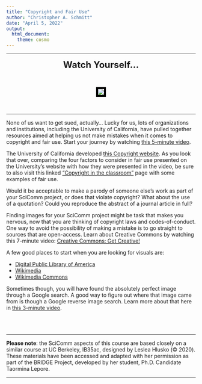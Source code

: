 ```yaml
---
title: "Copyright and Fair Use"
author: "Christopher A. Schmitt"
date: "April 5, 2022"
output: 
  html_document:
    theme: cosmo
---
```


***

<center>

<font size="+2"><b>Watch Yourself...</b></font></center><br>

<center><p><img src="https://c.tenor.com/a6st6TA6zgIAAAAC/sue-copyright.gif" style="border:5px solid black"></p></center><br>

***

None of us want to get sued, actually... Lucky for us, lots of organizations and institutions, including the University of California, have pulled together resources aimed at helping us not make mistakes when it comes to copyright and fair use. Start your journey by watching [this 5-minute video](https://www.commonsense.org/education/videos/creativity-copyright-and-fair-use).

The University of California developed [this Copyright website](https://copyright.universityofcalifornia.edu/use/fair-use.html). As you look that over, comparing the four factors to consider in fair use presented on the University's website with how they were presented in the video, be sure to also visit this linked ["Copyright in the classroom"](https://copyright.universityofcalifornia.edu/use/teaching.html#p=in_the_classroom) page with some examples of fair use. 

Would it be acceptable to make a parody of someone else's work as part of your SciComm project, or does that violate copyright? What about the use of a quotation? Could you reproduce the abstract of a journal article in full?

Finding images for your SciComm project might be task that makes you nervous, now that you are thinking of copyright laws and codes-of-conduct. One way to avoid the possibility of making a mistake is to go straight to sources that are open-access. Learn about Creative Commons by watching this 7-minute video: [Creative Commons: Get Creative!](https://youtu.be/BlhJUJ9DC4A) 

A few good places to start when you are looking for visuals are:

* [Digital Public Library of America](https://dp.la/)
* [Wikimedia](https://www.wikimedia.org/) 
* [Wikimedia Commons](https://commons.wikimedia.org/wiki/Main_Page)

Sometimes though, you will have found the absolutely perfect image through a Google search. A good way to figure out where that image came from is though a Google reverse image search. Learn more about that here in [this 3-minute video](https://www.commonsense.org/education/videos/how-to-use-google-reverse-image-search-to-fact-check-images).

<br><br>

***

**Please note**: the SciComm aspects of this course are based closely on a similar course at UC Berkeley, IB35ac, designed by Leslea Hlusko (&copy; 2020). These materials have been accessed and adapted with her permission as part of the BRIDGE Project, developed by her student, Ph.D. Candidate Taormina Lepore.

***


